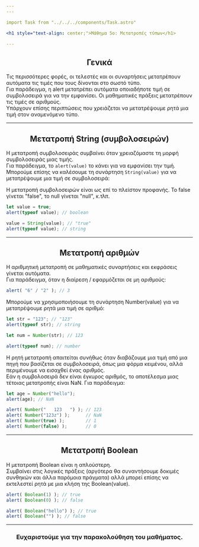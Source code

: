 ```yaml
---
---

import Task from "../../../components/Task.astro"

<h1 style="text-align: center;">Μάθημα 5ο: Μετατροπές τύπων</h1>

---
```


<h2 style="text-align: center;">Γενικά</h2>

Τις περισσότερες φορές, οι τελεστές και οι συναρτήσεις μετατρέπουν αυτόματα τις τιμές που τους δίνονται στο σωστό τύπο.  
Για παράδειγμα, η alert μετατρέπει αυτόματα οποιαδήποτε τιμή σε συμβολοσειρά για να την εμφανίσει. Οι μαθηματικές πράξεις μετατρέπουν τις τιμές σε αριθμούς.  
Υπάρχουν επίσης περιπτώσεις που χρειάζεται να μετατρέψουμε ρητά μια τιμή στον αναμενόμενο τύπο.  

---

<h2 style="text-align: center;">Μετατροπή String (συμβολοσειρών)</h2>

Η μετατροπή συμβολοσειράς συμβαίνει όταν χρειαζόμαστε τη μορφή συμβολοσειράς μιας τιμής.  
Για παράδειγμα, το `alert(value)` το κάνει για να εμφανίσει την τιμή.  
Μπορούμε επίσης να καλέσουμε τη συνάρτηση `String(value)` για να μετατρέψουμε μια τιμή σε συμβολοσειρά:  

Η μετατροπή συμβολοσειρών είναι ως επί το πλείστον προφανής. Το false γίνεται "false", το null γίνεται "null", κ.τλπ.  

```js
let value = true;
alert(typeof value); // boolean

value = String(value); // "true"
alert(typeof value); // string
```

---

<h2 style="text-align: center;">Μετατροπή αριθμών</h2>

Η αριθμητική μετατροπή σε μαθηματικές συναρτήσεις και εκφράσεις γίνεται αυτόματα.  
Για παράδειγμα, όταν η διαίρεση / εφαρμόζεται σε μη αριθμούς:  

```js
alert( "6" / "2" ); // 3
```

Μπορούμε να χρησιμοποιήσουμε τη συνάρτηση Number(value) για να μετατρέψουμε ρητά μια τιμή σε αριθμό:  

```js
let str = "123"; // "123"
alert(typeof str); // string

let num = Number(str); // 123

alert(typeof num); // number
```

Η ρητή μετατροπή απαιτείται συνήθως όταν διαβάζουμε μια τιμή από μια πηγή που βασίζεται σε συμβολοσειρά, όπως μια φόρμα κειμένου, αλλά περιμένουμε να εισαχθεί ένας αριθμός.  
Εάν η συμβολοσειρά δεν είναι έγκυρος αριθμός, το αποτέλεσμα μιας τέτοιας μετατροπής είναι NaN. Για παράδειγμα:  

```js
let age = Number("hello");
alert(age); // NaN

alert( Number("   123   ") ); // 123
alert( Number("123z") );      // NaN
alert( Number(true) );        // 1
alert( Number(false) );       // 0
```

---

<h2 style="text-align: center;">Μετατροπή Boolean</h2>

Η μετατροπή Boolean είναι η απλούστερη.  
Συμβαίνει στις λογικές πράξεις (αργότερα θα συναντήσουμε δοκιμές συνθηκών και άλλα παρόμοια πράγματα) αλλά μπορεί επίσης να εκτελεστεί ρητά με μια κλήση της Boolean(value).  

```js
alert( Boolean(1) ); // true
alert( Boolean(0) ); // false

alert( Boolean("hello") ); // true
alert( Boolean("") ); // false
```

---

<h3 style="text-align: center;">Ευχαριστούμε για την παρακολούθηση του μαθήματος.</h3>